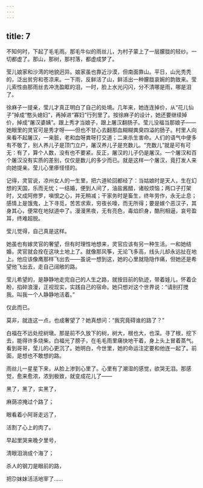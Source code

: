 ```yaml
---
---
---
```

title: 7
---



不知何时，下起了毛毛雨。那毛牛似的雨丝儿，为村子蒙上了一层朦胧的轻纱。一切都虚了。那山，那树，那村落，都虚成梦了。

莹儿娘家和沙湾的地貌迥异。娘家虽也靠近沙漠，但南面靠山。平日，山光秃秃的，泛出贫穷和苍凉来。一下雨，反鲜活了山，鲜活出一种朦胧哀婉的韵致来。莹儿索性由那雨丝去冲洗盈眶的泪，一时，脸上水光闪闪，分不清哪是雨，哪是泪了。

徐麻子一提亲，莹儿才真正明白了自己的处境。几年来，她连连掉价，从“花儿仙子”掉成“憨头媳妇”，再掉进“寡妇”行列里了。按徐麻子的设计，她还要继续掉价，掉成“屠汉婆姨”。跟上秀才当娘子，跟上屠汉翻肠子。莹儿没福当那娘子——她眼里的灵官可是秀才呀——但也不甘心去翻那血糊糊粪臭四溢的肠子。村里人向来看不起屠汉，一来脏，老和血呀粪呀打交道；二来杀生害命。人们的语气中便多有不敬了，别人养儿子是顶门立户，屠汉养儿子是充数儿。“充数儿”就是可有可无：有了，算个人数，没有也不要紧。反正，屠汉的儿子仍是屠汉。一个屠汉和百个屠汉没有实质的差别，仅仅是数儿的多少而已。就是这样一个屠汉，竟打发人来向她提亲。莹儿心里瘆怪怪的。

记得，灵官说，凉州女人的一生里，把六道轮回都经了：当姑娘时是天人，生在幻想的天国，乐而无忧；一结婚，便到人间了，油盐酱醋，诸般烦恼；两口子打架时，又成阿修罗，嗔恨之心，并无稍减；干家务时是畜生，终年劳作，永无止息；感情上是饿鬼，上下寻觅，苦苦求索，穷夜长嚎，而无所得；要是嫁个恶汉子，其身其心，便常在地狱道中了。漫漫黑夜，无有亮色，毒焰炽身，酷刑相逼，哀号盈耳，终难超脱。

莹儿觉得，自己真是这样。

她虽也有嫁灵官的奢望，但有时理性地想来，灵官应该有另一种生活。一和她结婚，灵官就会拴在这块土地上了。就像那风筝，无论飞多高，线头儿却永远扯在地上。他应该像鹰那样飞出去——虽说一想到这，她的心里就隐隐作痛，但她还是希望他飞出去，走自己阔敞的路。

莹儿希望的，是静静地走完自己的人生之路，就按目前的轨迹，带着娃儿，怀着企盼，掐碎浪漫，正视现实，实践自己的宿命。她只想对这个世界说：“请别打搅我。叫我一个人静静地活着。”

仅此而已。

莫非，就连这一点，也成奢望了？她真想问：“我究竟碍谁的路了？”

白福在不远处挖树墩。那是前不久放下的树，树大，根也大，也深。寻了根，挖下去，能得许多烧柴。白福光了膀子，在毛毛雨里痛快地干着，身上头上冒着蒸气。看到哥哥，莹儿的心更沉了。她明白，今世里，她的命运注定要和他连一起了。前面，是想也不敢想的路。

雨丝儿一星星下来，从脸上渗到心里了。心里有了潮湿的感觉，欲哭无泪。那感觉，愈来愈浓，浓到极致，就变成花儿了——

黑了，黑了，实黑了，

麻荫凉掩过个路了；

眼看着小阿哥走远了，

活割了心上的肉了。

早起里哭来晚夕里号，

清眼泪淌成个海了；

杀人的钢刀是眼前的路，

把尕妹妹活活地宰了……